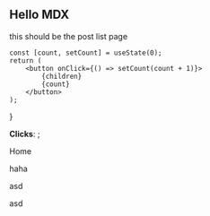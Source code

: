 
## Hello MDX

this should be the post list page


    const [count, setCount] = useState(0);
    return (
        <button onClick={() => setCount(count + 1)}>
            {children}
            {count}
        </button>
    );
}

<Counter>**Clicks**: </Counter>;

<Link href="/">Home</Link>

haha

<p className="text-yellow">asd</p>
<p className="text-orange">asd</p>
